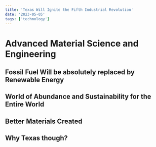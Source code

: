 ---
title: 'Texas Will Ignite the Fifth Industrial Revolution'
date: '2023-05-05'
tags: ['technology']
---

# Advanced Material Science and Engineering
## Fossil Fuel Will be absolutely replaced by Renewable Energy
## World of Abundance and Sustainability for the Entire World 
## Better Materials Created 
## Why Texas though? 
